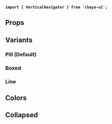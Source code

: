 
<Meta
    title="Components/Navigation/VerticalNavigator"
    of={VerticalNavigatorStories}
/>

<Title>VerticalNavigator</Title>

**`import { VerticalNavigator } from 'chaya-ui';`**

<Primary />

## Props

<Controls />

## Variants

### Pill (Default)

<Primary />

### Boxed

<Canvas of={VerticalNavigatorStories.BoxedVariant} withToolbar />

### Line

<Canvas of={VerticalNavigatorStories.LineVariant} withToolbar />

## Colors

<Story of={VerticalNavigatorStories.NavigatorPillColors} />

<Story of={VerticalNavigatorStories.NavigatorLineColors} />

## Collapsed

<Canvas of={VerticalNavigatorStories.CollapsedVariant} withToolbar />

<Canvas of={VerticalNavigatorStories.CollapsedLineVariant} withToolbar />
